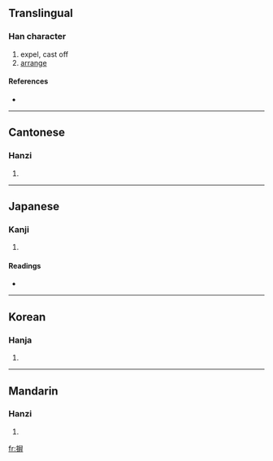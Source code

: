 {{also|屏}}
==Translingual==

===Han character===
{{Han char|rn=64|rad=手|as=11|sn=14|four=5704<sub>1</sub>|canj=手尸廿廿 (QSTT), 手尸卜十 (QSYJ), X手尸卜十 (XQSYJ)}}

# expel, cast off
# [[arrange]]

====References====
* {{Han ref|kx=0449.250|dkj=12575|dj=0800.100|hdz=31926.010|uh=6452|ud=25682|bh=B4AC|bd=46252}}

----

==Cantonese==

===Hanzi===
{{yue-hanzi|jyut=|y=bing3}}

# {{defn|Cantonese}}

----

==Japanese==

===Kanji===
{{ja-kanji|grade=|rs=手11}}

# {{defn|Japanese}}

====Readings====
* {{ja-readings|on=[[へい]] (hei), [[ひょう]] (hyō)|kun=[[はらう]] (harau)}}

----

==Korean==

===Hanja===
{{ko-hanja|hangeul=병|eumhun=제거할|rv=byeong|mr=pyŏng|y=pyeng}}

# {{defn|Korean}}

----

==Mandarin==

===Hanzi===
{{cmn-hanzi|pin=[[bìng]] ([[bing4]])|wg=ping<sup>4</sup>}}

# {{defn|Mandarin}}

[[fr:摒]]